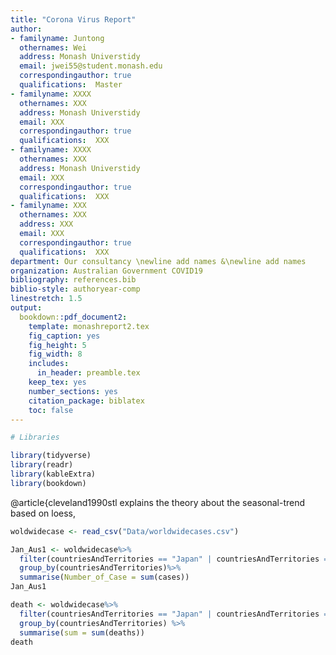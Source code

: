 ```yaml
---
title: "Corona Virus Report"
author:
- familyname: Juntong
  othernames: Wei
  address: Monash Universtidy
  email: jwei55@student.monash.edu
  correspondingauthor: true
  qualifications:  Master
- familyname: XXXX
  othernames: XXX
  address: Monash Universtidy
  email: XXX
  correspondingauthor: true
  qualifications:  XXX
- familyname: XXXX
  othernames: XXX
  address: Monash Universtidy
  email: XXX
  correspondingauthor: true
  qualifications:  XXX
- familyname: XXX
  othernames: XXX
  address: XXX
  email: XXX
  correspondingauthor: true
  qualifications:  XXX
department: Our consultancy \newline add names &\newline add names
organization: Australian Government COVID19
bibliography: references.bib
biblio-style: authoryear-comp
linestretch: 1.5
output:
  bookdown::pdf_document2:
    template: monashreport2.tex
    fig_caption: yes
    fig_height: 5
    fig_width: 8
    includes:
      in_header: preamble.tex
    keep_tex: yes
    number_sections: yes
    citation_package: biblatex
    toc: false
---
```


```r
# Libraries

library(tidyverse)
library(readr)
library(kableExtra)
library(bookdown)

```



\section*{Country XX1 and YY1"}

@article{cleveland1990stl explains the theory about the seasonal-trend based on loess, 

```r
woldwidecase <- read_csv("Data/worldwidecases.csv")
```
```r
Jan_Aus1 <- woldwidecase%>% 
  filter(countriesAndTerritories == "Japan" | countriesAndTerritories == "Australia")%>% 
  group_by(countriesAndTerritories)%>% 
  summarise(Number_of_Case = sum(cases))
Jan_Aus1
```
```r
death <- woldwidecase%>% 
  filter(countriesAndTerritories == "Japan" | countriesAndTerritories == "Australia")%>% 
  group_by(countriesAndTerritories) %>%
  summarise(sum = sum(deaths))
death
```



\section*{Country XX2 and YY2}

\section*{Country XX3 and YY3}




